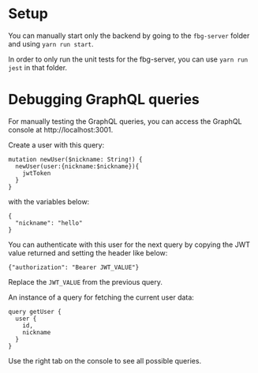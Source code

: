 
<Meta title="Documentation/Debugging Backend (fbg-server)" />

# Setup
You can manually start only the backend by going to the `fbg-server` folder and using `yarn run start`.

In order to only run the unit tests for the fbg-server, you can use `yarn run jest` in that folder.

# Debugging GraphQL queries

For manually testing the GraphQL queries, you can access the GraphQL console at http://localhost:3001.

Create a user with this query:

```
mutation newUser($nickname: String!) {
  newUser(user:{nickname:$nickname}){
    jwtToken
  }
}
```

with the variables below:

```
{
  "nickname": "hello"
}
```

You can authenticate with this user for the next query by copying the JWT value returned and setting the header like below:

```
{"authorization": "Bearer JWT_VALUE"}
```

Replace the `JWT_VALUE` from the previous query.

An instance of a query for fetching the current user data:
```
query getUser {
  user {
    id,
    nickname
  }
}
```

Use the right tab on the console to see all possible queries.